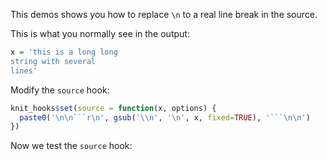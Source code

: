 This demos shows you how to replace `\n` to a real line break in the source.

This is what you normally see in the output:

```r
x = 'this is a long long
string with several
lines'
```

Modify the `source` hook:

```r
knit_hooks$set(source = function(x, options) {
  paste0('\n\n```r\n', gsub('\\n', '\n', x, fixed=TRUE), '```\n\n')
})
```

Now we test the `source` hook:

```r
```
